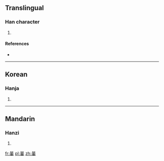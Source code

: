 ==Translingual==

===Han character===
{{Han char|rn=72|rad=日|as=13|sn=17|four=|canj=日山山十 (AUUJ)|ids=⿱[[𣅽]]⿱[[大]][[夲]]}}

# {{defn|Han|sort=日13}}

====References====
* {{Han ref|kx=0500.330|dkj=14201|hdz=21539.050|uh=66D3|ud=26323}}

----

==Korean==

===Hanja===
{{ko-hanja|hangeul=포|eumhun=|rv=po|mr=p'o|y=pho}}

# {{defn|lang=ko|sort=日13}}

----

==Mandarin==

===Hanzi===
{{cmn-hanzi|pin=[[bào]] ([[bao4]])|wg=pao<sup>4</sup>}}

# {{defn|lang=cmn|sort=日13}}

[[fr:曓]]
[[pl:曓]]
[[zh:曓]]